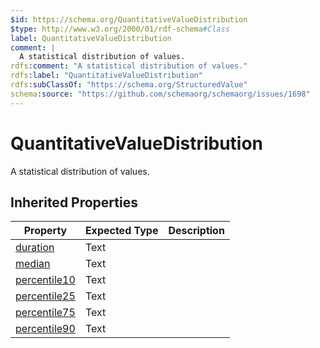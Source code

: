 ```yaml
---
$id: https://schema.org/QuantitativeValueDistribution
$type: http://www.w3.org/2000/01/rdf-schema#Class
label: QuantitativeValueDistribution
comment: |
  A statistical distribution of values.
rdfs:comment: "A statistical distribution of values."
rdfs:label: "QuantitativeValueDistribution"
rdfs:subClassOf: "https://schema.org/StructuredValue"
schema:source: "https://github.com/schemaorg/schemaorg/issues/1698"
---
```


# QuantitativeValueDistribution

A statistical distribution of values.

## Inherited Properties

| Property | Expected Type | Description |
| --- | --- | --- |
| [duration](https://schema.org/duration) | Text |  |
| [median](https://schema.org/median) | Text |  |
| [percentile10](https://schema.org/percentile10) | Text |  |
| [percentile25](https://schema.org/percentile25) | Text |  |
| [percentile75](https://schema.org/percentile75) | Text |  |
| [percentile90](https://schema.org/percentile90) | Text |  |
